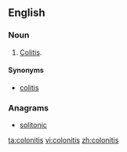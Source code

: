 ==English==

===Noun===
{{en-noun|-}}

#{{obsolete}} [[colitis|Colitis]].

====Synonyms====
*[[colitis]]

===Anagrams===
* {{alphagram|ciilnoost}} [[solitonic#English|solitonic]]
[[ta:colonitis]]
[[vi:colonitis]]
[[zh:colonitis]]